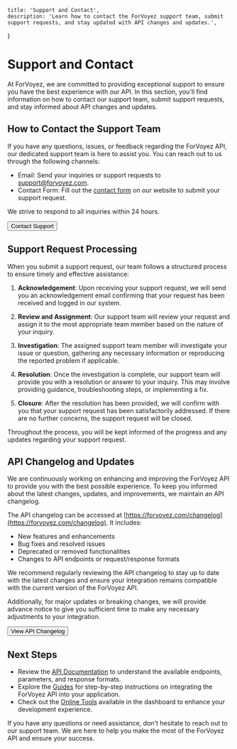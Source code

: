     title: 'Support and Contact',
    description: 'Learn how to contact the ForVoyez support team, submit support requests, and stay updated with API changes and updates.',
}

# Support and Contact

At ForVoyez, we are committed to providing exceptional support to ensure you have the best experience with our API. In this section, you'll find information on how to contact our support team, submit support requests, and stay informed about API changes and updates.

## How to Contact the Support Team

If you have any questions, issues, or feedback regarding the ForVoyez API, our dedicated support team is here to assist you. You can reach out to us through the following channels:

- Email: Send your inquiries or support requests to [support@forvoyez.com](mailto:support@forvoyez.com).
- Contact Form: Fill out the [contact form](https://forvoyez.com/contact) on our website to submit your support request.

We strive to respond to all inquiries within 24 hours.

<div className="not-prose">
    <Button href="https://forvoyez.com/contact" variant="text" arrow="right">
        Contact Support
    </Button>
</div>

## Support Request Processing

When you submit a support request, our team follows a structured process to ensure timely and effective assistance:

1. **Acknowledgement**: Upon receiving your support request, we will send you an acknowledgement email confirming that your request has been received and logged in our system.

2. **Review and Assignment**: Our support team will review your request and assign it to the most appropriate team member based on the nature of your inquiry.

3. **Investigation**: The assigned support team member will investigate your issue or question, gathering any necessary information or reproducing the reported problem if applicable.

4. **Resolution**: Once the investigation is complete, our support team will provide you with a resolution or answer to your inquiry. This may involve providing guidance, troubleshooting steps, or implementing a fix.

5. **Closure**: After the resolution has been provided, we will confirm with you that your support request has been satisfactorily addressed. If there are no further concerns, the support request will be closed.

Throughout the process, you will be kept informed of the progress and any updates regarding your support request.

## API Changelog and Updates

We are continuously working on enhancing and improving the ForVoyez API to provide you with the best possible experience. To keep you informed about the latest changes, updates, and improvements, we maintain an API changelog.

The API changelog can be accessed at [https://forvoyez.com/changelog](https://forvoyez.com/changelog). It includes:

- New features and enhancements
- Bug fixes and resolved issues
- Deprecated or removed functionalities
- Changes to API endpoints or request/response formats

We recommend regularly reviewing the API changelog to stay up to date with the latest changes and ensure your integration remains compatible with the current version of the ForVoyez API.

Additionally, for major updates or breaking changes, we will provide advance notice to give you sufficient time to make any necessary adjustments to your integration.

<div className="not-prose">
    <Button href="https://forvoyez.com/changelog" variant="text" arrow="right">
        View API Changelog
    </Button>
</div>

## Next Steps

- Review the [API Documentation](/api-documentation) to understand the available endpoints, parameters, and response formats.
- Explore the [Guides](/guides) for step-by-step instructions on integrating the ForVoyez API into your application.
- Check out the [Online Tools](/online-tools) available in the dashboard to enhance your development experience.

If you have any questions or need assistance, don't hesitate to reach out to our support team. We are here to help you make the most of the ForVoyez API and ensure your success.